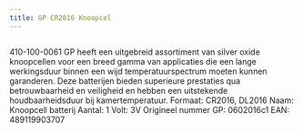 ```yaml
---
title: GP CR2016 Knoopcel
---
```



<Image src={imageProduct} width={imageProduct.width} alt="" />


410-100-0061
GP heeft een uitgebreid assortiment van silver oxide knoopcellen voor een breed gamma van applicaties die een lange werkingsduur binnen een wijd temperatuurspectrum moeten kunnen garanderen. Deze batterijen bieden superieure prestaties qua betrouwbaarheid en veiligheid en hebben een uitstekende houdbaarheidsduur bij kamertemperatuur.
Formaat: CR2016, DL2016
Naam: Knoopcell batterij
Aantal: 1
Volt: 3V
Origineel nummer GP: 0602016c1
EAN: 489119903707
